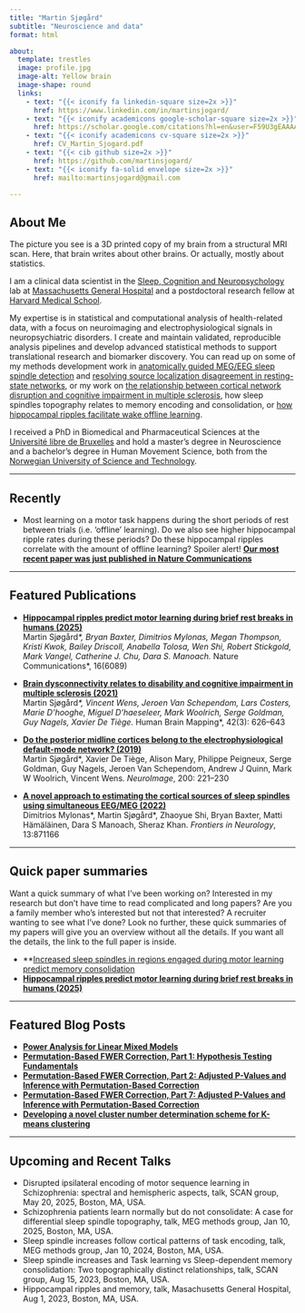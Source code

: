 ```yaml
---
title: "Martin Sjøgård"
subtitle: "Neuroscience and data"
format: html

about: 
  template: trestles
  image: profile.jpg
  image-alt: Yellow brain
  image-shape: round
  links:
    - text: "{{< iconify fa linkedin-square size=2x >}}"
      href: https://www.linkedin.com/in/martinsjogard/
    - text: "{{< iconify academicons google-scholar-square size=2x >}}"
      href: https://scholar.google.com/citations?hl=en&user=F59U3gEAAAAJ&view_op=list_works&sortby=pubdate
    - text: "{{< iconify academicons cv-square size=2x >}}"
      href: CV_Martin_Sjogard.pdf
    - text: "{{< cib github size=2x >}}"
      href: https://github.com/martinsjogard/
    - text: "{{< iconify fa-solid envelope size=2x >}}"
      href: mailto:martinsjogard@gmail.com

---
```


## About Me
The picture you see is a 3D printed copy of my brain from a structural MRI scan. Here, that brain writes about other brains. Or actually, mostly about statistics.

I am a clinical data scientist in the [Sleep, Cognition and Neuropsychology](https://manoachlab.mgh.harvard.edu/) lab at [Massachusetts General Hospital](https://www.massgeneral.org/) and a postdoctoral research fellow at [Harvard Medical School](https://hms.harvard.edu/).

My expertise is in statistical and computational analysis of health-related data, with a focus on neuroimaging and electrophysiological signals in neuropsychiatric disorders. I create and maintain validated, reproducible analysis pipelines and develop advanced statistical methods to support translational research and biomarker discovery. You can read up on some of my methods development work in [anatomically guided MEG/EEG sleep spindle detection](https://www.frontiersin.org/journals/neurology/articles/10.3389/fneur.2022.871166/full) and [resolving source localization disagreement in resting-state networks](https://www.sciencedirect.com/science/article/abs/pii/S105381191930549X), or my work on [the relationship between cortical network disruption and cognitive impairment in multiple sclerosis](https://onlinelibrary.wiley.com/doi/pdf/10.1002/hbm.25247), how sleep spindles topography relates to memory encoding and consolidation, or [how hippocampal ripples facilitate wake offline learning](https://www.nature.com/articles/s41467-025-61136-y).

I received a PhD in Biomedical and Pharmaceutical Sciences at the [Université libre de Bruxelles](https://www.ulb.be/en/ulb-homepage) and hold a master's degree in Neuroscience and a bachelor's degree in Human Movement Science, both from the [Norwegian University of Science and Technology](https://www.ntnu.edu/).

---

## Recently

- Most learning on a motor task happens during the short periods of rest between trials (i.e. 'offline' learning). Do we also see higher hippocampal ripple rates during these periods? Do these hippocampal ripples correlate with the amount of offline learning? Spoiler alert! **[Our most recent paper was just published in Nature Communications](https://rdcu.be/euu5V)**  

---

## Featured Publications

- **[Hippocampal ripples predict motor learning during brief rest breaks in humans (2025)](https://www.nature.com/articles/s41467-025-61136-y)**  
  Martin Sjøgård*\*, Bryan Baxter, Dimitrios Mylonas, Megan Thompson, Kristi Kwok, Bailey Driscoll, Anabella Tolosa, Wen Shi, Robert Stickgold, Mark Vangel, Catherine J. Chu, Dara S. Manoach. *Nature Communications*, 16(6089)

- **[Brain dysconnectivity relates to disability and cognitive impairment in multiple sclerosis (2021)](https://onlinelibrary.wiley.com/doi/pdf/10.1002/hbm.25247)**  
  Martin Sjøgård*\*, Vincent Wens, Jeroen Van Schependom, Lars Costers, Marie D'hooghe, Miguel D'haeseleer, Mark Woolrich, Serge Goldman, Guy Nagels, Xavier De Tiège. *Human Brain Mapping*, 42(3): 626–643

- **[Do the posterior midline cortices belong to the electrophysiological default-mode network? (2019)](https://www.sciencedirect.com/science/article/abs/pii/S105381191930549X)**  
  Martin Sjøgård\*, Xavier De Tiège, Alison Mary, Philippe Peigneux, Serge Goldman, Guy Nagels, Jeroen Van Schependom, Andrew J Quinn, Mark W Woolrich, Vincent Wens. *NeuroImage*, 200: 221–230

- **[A novel approach to estimating the cortical sources of sleep spindles using simultaneous EEG/MEG (2022)](https://www.frontiersin.org/journals/neurology/articles/10.3389/fneur.2022.871166/full)**  
  Dimitrios Mylonas\*, Martin Sjøgård\*, Zhaoyue Shi, Bryan Baxter, Matti Hämäläinen, Dara S Manoach, Sheraz Khan. *Frontiers in Neurology*, 13:871166

---

## Quick paper summaries
Want a quick summary of what I’ve been working on? Interested in my research but don’t have time to read complicated and long papers? Are you a family member who’s interested but not that interested? A recruiter wanting to see what I’ve done? Look no further, these quick summaries of my papers will give you an overview without all the details. If you want all the details, the link to the full paper is inside.

- **[Increased sleep spindles in regions engaged during motor learning predict memory consolidation](posts/quicksummaries_localspind)
- **[Hippocampal ripples predict motor learning during brief rest breaks in humans (2025)](https://www.nature.com/articles/s41467-025-61136-y)**

---

## Featured Blog Posts

- **[Power Analysis for Linear Mixed Models](posts/power-analysis-lmm/index.qmd)**
- **[Permutation-Based FWER Correction, Part 1: Hypothesis Testing Fundamentals](posts/fwer-correction-part1/index.qmd)**
- **[Permutation-Based FWER Correction, Part 2: Adjusted P-Values and Inference with Permutation-Based Correction](posts/fwer-correction-part2/index.qmd)**
- **[Permutation-Based FWER Correction, Part 7: Adjusted P-Values and Inference with Permutation-Based Correction](posts/fwer-correction-part7/index.qmd)**
- **[Developing a novel cluster number determination scheme for K-means clustering](posts/kmeans-permutation/index.qmd)**

---

## Upcoming and Recent Talks

- Disrupted ipsilateral encoding of motor sequence learning in Schizophrenia: spectral and hemispheric aspects, talk, SCAN group, May 20, 2025, Boston, MA, USA.
- Schizophrenia patients learn normally but do not consolidate: A case for differential sleep spindle topography, talk, MEG methods group, Jan 10, 2025, Boston, MA, USA. 
- Sleep spindle increases follow cortical patterns of task encoding, talk, MEG methods group, Jan 10, 2024, Boston, MA, USA.
- Sleep spindle increases and Task learning vs Sleep-dependent memory consolidation: Two topographically distinct relationships, talk, SCAN group, Aug 15, 2023, Boston, MA, USA.
- Hippocampal ripples and memory, talk, Masachusetts General Hospital, Aug 1, 2023, Boston, MA, USA.


